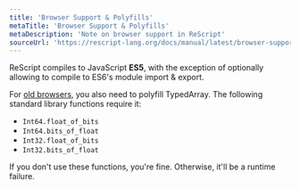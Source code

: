 ```yaml
---
title: 'Browser Support & Polyfills'
metaTitle: 'Browser Support & Polyfills'
metaDescription: 'Note on browser support in ReScript'
sourceUrl: 'https://rescript-lang.org/docs/manual/latest/browser-support-polyfills'
---
```


ReScript compiles to JavaScript **ES5**, with the exception of optionally allowing to compile to ES6's module import & export.

For [old browsers](https://caniuse.com/#search=typed%20array), you also need to polyfill TypedArray. The following standard library functions require it:

- `Int64.float_of_bits`
- `Int64.bits_of_float`
- `Int32.float_of_bits`
- `Int32.bits_of_float`

If you don't use these functions, you're fine. Otherwise, it'll be a runtime failure.
